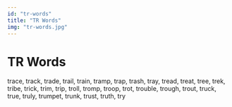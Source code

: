 ```yaml
---
id: "tr-words"
title: "TR Words"
img: "tr-words.jpg"
---
```


# TR Words

trace, track, trade, trail, train, tramp, trap, trash, tray, tread, treat, tree, trek, tribe, trick, trim, trip, troll, tromp, troop, trot, trouble, trough, trout, truck, true, truly, trumpet, trunk, trust, truth, try
